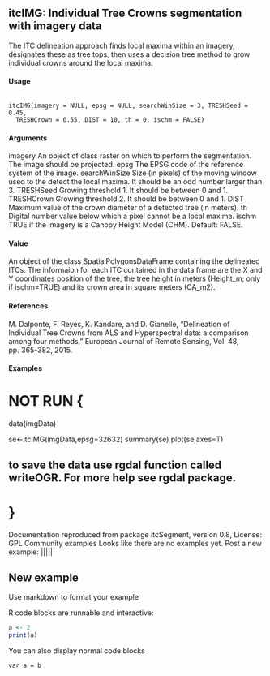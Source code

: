 ## itcIMG: Individual Tree Crowns segmentation with imagery data

The ITC delineation approach finds local maxima within an imagery, designates these as tree tops, then uses a decision
tree method to grow individual crowns around the local maxima.

#### Usage
<pre><code>
itcIMG(imagery = NULL, epsg = NULL, searchWinSize = 3, TRESHSeed = 0.45,
  TRESHCrown = 0.55, DIST = 10, th = 0, ischm = FALSE)
</code></pre>
#### Arguments
imagery
An object of class raster on which to perform the segmentation. The image should be projected.
epsg
The EPSG code of the reference system of the image.
searchWinSize
Size (in pixels) of the moving window used to the detect the local maxima. It should be an odd number larger than 3.
TRESHSeed
Growing threshold 1. It should be between 0 and 1.
TRESHCrown
Growing threshold 2. It should be between 0 and 1.
DIST
Maximum value of the crown diameter of a detected tree (in meters).
th
Digital number value below which a pixel cannot be a local maxima.
ischm
TRUE if the imagery is a Canopy Height Model (CHM). Default: FALSE.

#### Value

An object of the class SpatialPolygonsDataFrame containing the delineated ITCs. The informaion for each ITC contained in the data frame are the X and Y coordinates position of the tree, the tree height in meters (Height_m; only if ischm=TRUE) and its crown area in square meters (CA_m2).

#### References

M. Dalponte, F. Reyes, K. Kandare, and D. Gianelle, "Delineation of Individual Tree Crowns from ALS and Hyperspectral data: a comparison among four methods," European Journal of Remote Sensing, Vol. 48, pp. 365-382, 2015.

#### Examples
# NOT RUN {
data(imgData)

se<-itcIMG(imgData,epsg=32632)
summary(se)
plot(se,axes=T)

## to save the data use rgdal function called writeOGR. For more help see rgdal package.

# }
Documentation reproduced from package itcSegment, version 0.8, License: GPL 
Community examples
Looks like there are no examples yet.
Post a new example:
|||||

## New example
Use markdown to format your example

R code blocks are runnable and interactive:
```r
a <- 2
print(a)
```

You can also display normal code blocks
```
var a = b
```

​

